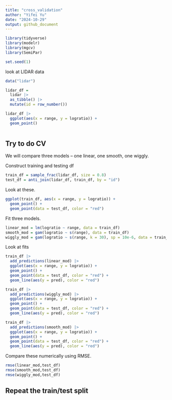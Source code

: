 ```yaml
---
title: "cross_validation"
author: "Yifei Yu"
date: "2024-10-29"
output: github_document
---
```


```r
library(tidyverse)
library(modelr)
library(mgcv)
library(SemiPar)
```

```r
set.seed(1)
```


look at LIDAR data

```r
data("lidar")

lidar_df = 
  lidar |> 
  as_tibble() |> 
  mutate(id = row_number())
```

```r
lidar_df |> 
  ggplot(aes(x = range, y = logratio)) + 
  geom_point()
```

```r

```


## Try to do CV

We will compare three models -- one linear, one smooth, one wiggly.

Construct training and testing df

```r
train_df = sample_frac(lidar_df, size = 0.8)
test_df = anti_join(lidar_df, train_df, by = "id")
```

Look at these.

```r
ggplot(train_df, aes(x = range, y = logratio)) + 
  geom_point() +
  geom_point(data = test_df, color = "red")
```


Fit three models.

```r
linear_mod = lm(logratio ~ range, data = train_df)
smooth_mod = gam(logratio ~ s(range), data = train_df)
wiggly_mod = gam(logratio ~ s(range, k = 30), sp = 10e-6, data = train_df)
```


Look at fits

```r
train_df |> 
  add_predictions(linear_mod) |> 
  ggplot(aes(x = range, y = logratio)) +
  geom_point() +
  geom_point(data = test_df, color = "red") +  
  geom_line(aes(y = pred), color = "red")
```

```r
train_df |> 
  add_predictions(wiggly_mod) |> 
  ggplot(aes(x = range, y = logratio)) +
  geom_point() +
  geom_point(data = test_df, color = "red") +
  geom_line(aes(y = pred), color = "red")
```

```r
train_df |> 
  add_predictions(smooth_mod) |> 
  ggplot(aes(x = range, y = logratio)) +
  geom_point() +
  geom_point(data = test_df, color = "red") +
  geom_line(aes(y = pred), color = "red")
```


Compare these numerically using RMSE.

```r
rmse(linear_mod,test_df)
rmse(smooth_mod,test_df)
rmse(wiggly_mod,test_df)
```


## Repeat the train/test split







